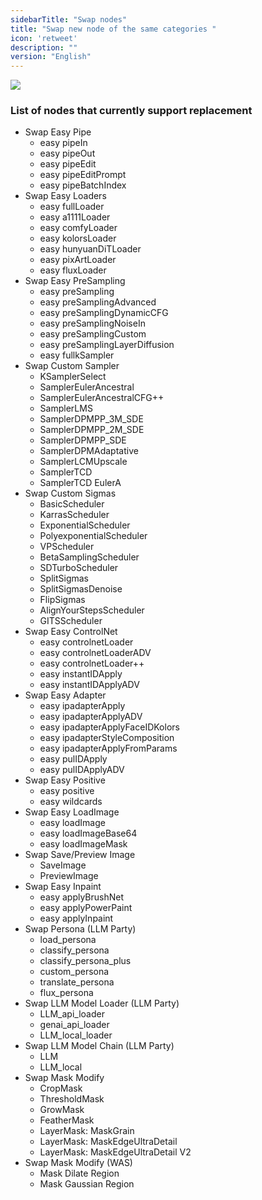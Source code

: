 ```yaml
---
sidebarTitle: "Swap nodes"
title: "Swap new node of the same categories "
icon: 'retweet'
description: ""
version: "English"
---
```


<Frame caption="Right-click on the selected node to quickly replace nodes of the same type">
<img src="https://github.com/user-attachments/assets/d374a09e-ef65-4258-9619-42f2d189ec5f" />
</Frame>

### List of nodes that currently support replacement

- Swap Easy Pipe
  - easy pipeIn
  - easy pipeOut
  - easy pipeEdit
  - easy pipeEditPrompt
  - easy pipeBatchIndex
- Swap Easy Loaders
  - easy fullLoader
  - easy a1111Loader
  - easy comfyLoader
  - easy kolorsLoader
  - easy hunyuanDiTLoader
  - easy pixArtLoader
  - easy fluxLoader
- Swap Easy PreSampling
  - easy preSampling
  - easy preSamplingAdvanced
  - easy preSamplingDynamicCFG
  - easy preSamplingNoiseIn
  - easy preSamplingCustom
  - easy preSamplingLayerDiffusion
  - easy fullkSampler
- Swap Custom Sampler
  - KSamplerSelect
  - SamplerEulerAncestral
  - SamplerEulerAncestralCFG++
  - SamplerLMS
  - SamplerDPMPP_3M_SDE
  - SamplerDPMPP_2M_SDE
  - SamplerDPMPP_SDE
  - SamplerDPMAdaptative
  - SamplerLCMUpscale
  - SamplerTCD
  - SamplerTCD EulerA
- Swap Custom Sigmas
  - BasicScheduler
  - KarrasScheduler
  - ExponentialScheduler
  - PolyexponentialScheduler
  - VPScheduler
  - BetaSamplingScheduler
  - SDTurboScheduler
  - SplitSigmas
  - SplitSigmasDenoise
  - FlipSigmas
  - AlignYourStepsScheduler
  - GITSScheduler
- Swap Easy ControlNet
  - easy controlnetLoader
  - easy controlnetLoaderADV
  - easy controlnetLoader++
  - easy instantIDApply
  - easy instantIDApplyADV
- Swap Easy Adapter
  - easy ipadapterApply
  - easy ipadapterApplyADV
  - easy ipadapterApplyFaceIDKolors
  - easy ipadapterStyleComposition
  - easy ipadapterApplyFromParams
  - easy pulIDApply
  - easy pulIDApplyADV
- Swap Easy Positive
  - easy positive
  - easy wildcards
- Swap Easy LoadImage
  - easy loadImage
  - easy loadImageBase64
  - easy loadImageMask
- Swap Save/Preview Image
  - SaveImage
  - PreviewImage
- Swap Easy Inpaint
  - easy applyBrushNet
  - easy applyPowerPaint
  - easy applyInpaint
- Swap Persona (LLM Party)
  - load_persona
  - classify_persona
  - classify_persona_plus
  - custom_persona
  - translate_persona
  - flux_persona
- Swap LLM Model Loader (LLM Party)
  - LLM_api_loader
  - genai_api_loader
  - LLM_local_loader
- Swap LLM Model Chain (LLM Party)
  - LLM
  - LLM_local
- Swap Mask Modify
  - CropMask
  - ThresholdMask
  - GrowMask
  - FeatherMask
  - LayerMask: MaskGrain
  - LayerMask: MaskEdgeUltraDetail
  - LayerMask: MaskEdgeUltraDetail V2
- Swap Mask Modify (WAS)
  - Mask Dilate Region
  - Mask Gaussian Region


